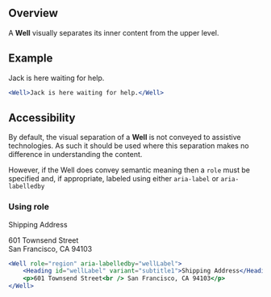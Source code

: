 
## Overview

A **Well** visually separates its inner content from the upper level.

## Example

<Well>Jack is here waiting for help.</Well>

```jsx
<Well>Jack is here waiting for help.</Well>
```

## Accessibility

By default, the visual separation of a **Well** is not conveyed to assistive technologies. 
As such it should be used where this separation makes no difference in understanding the content.

However, if the Well does convey semantic meaning then a `role` must be specified and, if appropriate, labeled using either `aria-label` or `aria-labelledby` 


### Using role

<Well role="region" aria-labelledby="wellLabel">
    <Heading id="wellLabel" variant="subtitle1">Shipping Address</Heading>
    <p>601 Townsend Street<br /> San Francisco, CA 94103</p>
</Well>

```jsx
<Well role="region" aria-labelledby="wellLabel">
    <Heading id="wellLabel" variant="subtitle1">Shipping Address</Heading>
    <p>601 Townsend Street<br /> San Francisco, CA 94103</p>
</Well>
```